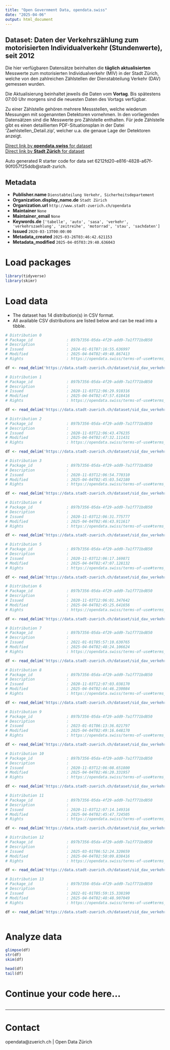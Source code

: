```yaml
---
title: "Open Government Data, opendata.swiss"
date: "2025-04-06"
output: html_document
---
```


## Dataset: Daten der Verkehrszählung zum motorisierten Individualverkehr (Stundenwerte), seit 2012

Die hier verfügbaren Datensätze beinhalten die **täglich aktualisierten** Messwerte zum motorisierten Individualverkehr (MIV) in der Stadt Zürich, welche von den zahlreichen Zählstellen der Dienstabteilung Verkehr (DAV) gemessen wurden.

Die Aktualisierung beinhaltet jeweils die Daten vom **Vortag**. Bis spätestens 07:00 Uhr morgens sind die neuesten Daten des Vortags verfügbar.

Zu einer Zählstelle gehören mehrere Messstellen, welche wiederum Messungen mit sogenannten Detektoren vornehmen. In den vorliegenden Datensätzen sind die Messwerte pro Zählstelle enthalten. Für jede Zählstelle gibt es einen detaillierten PDF-Situationsplan in der Datei 'Zaehlstellen_Detail.zip', welcher u.a. die genaue Lage der Detektoren anzeigt.

[Direct link by **opendata.swiss** for dataset](https://opendata.swiss/de/dataset/daten-der-verkehrszahlung-zum-motorisierten-individualverkehr-stundenwerte-seit-2012)<br>
[Direct link by **Stadt Zürich** for dataset](https://data.stadt-zuerich.ch/dataset/sid_dav_verkehrszaehlung_miv_od2031)

Auto generated R starter code for data set 6212fd20-e816-4828-a67f-90f057f25ddb@stadt-zurich.

## Metadata

- **Publisher.name** `Dienstabteilung Verkehr, Sicherheitsdepartement`
- **Organization.display_name.de** `Stadt Zürich`
- **Organization.url** `http://www.stadt-zuerich.ch/opendata`
- **Maintainer** `None`
- **Maintainer_email** `None`
- **Keywords.de** `['tabelle', 'auto', 'sasa', 'verkehr', 'verkehrszaehlung', 'zeitreihe', 'motorrad', 'stau', 'sachdaten']`
- **Issued** `2020-03-13T00:00:00`
- **Metadata_created** `2025-03-26T03:46:42.621153`
- **Metadata_modified** `2025-04-05T03:29:40.636043`


# Load packages

```r

library(tidyverse)
library(skimr)

```

# Load data

-   The dataset has 14 distribution(s) in CSV format.
-   All available CSV distributions are listed below and can be read into a tibble.

```r

# Distribution 0
# Package_id               : 897b7356-05da-4f29-add9-7a1f771bd850
# Description              : 
# Issued                   : 2024-01-01T07:16:55.636997
# Modified                 : 2025-04-04T02:49:40.867413
# Rights                   : https://opendata.swiss/terms-of-use#terms_open

df <- read_delim('https://data.stadt-zuerich.ch/dataset/sid_dav_verkehrszaehlung_miv_od2031/download/sid_dav_verkehrszaehlung_miv_OD2031_2024.csv')

# Distribution 1
# Package_id               : 897b7356-05da-4f29-add9-7a1f771bd850
# Description              : 
# Issued                   : 2020-11-03T12:06:29.910316
# Modified                 : 2025-04-04T02:47:57.618416
# Rights                   : https://opendata.swiss/terms-of-use#terms_open

df <- read_delim('https://data.stadt-zuerich.ch/dataset/sid_dav_verkehrszaehlung_miv_od2031/download/sid_dav_verkehrszaehlung_miv_OD2031_2020.csv')

# Distribution 2
# Package_id               : 897b7356-05da-4f29-add9-7a1f771bd850
# Description              : 
# Issued                   : 2020-11-03T12:06:43.476235
# Modified                 : 2025-04-04T02:47:32.111431
# Rights                   : https://opendata.swiss/terms-of-use#terms_open

df <- read_delim('https://data.stadt-zuerich.ch/dataset/sid_dav_verkehrszaehlung_miv_od2031/download/sid_dav_verkehrszaehlung_miv_OD2031_2019.csv')

# Distribution 3
# Package_id               : 897b7356-05da-4f29-add9-7a1f771bd850
# Description              : 
# Issued                   : 2020-11-03T12:06:54.770310
# Modified                 : 2025-04-04T02:45:03.542180
# Rights                   : https://opendata.swiss/terms-of-use#terms_open

df <- read_delim('https://data.stadt-zuerich.ch/dataset/sid_dav_verkehrszaehlung_miv_od2031/download/sid_dav_verkehrszaehlung_miv_OD2031_2013.csv')

# Distribution 4
# Package_id               : 897b7356-05da-4f29-add9-7a1f771bd850
# Description              : 
# Issued                   : 2020-11-03T12:06:31.775777
# Modified                 : 2025-04-04T02:46:43.911617
# Rights                   : https://opendata.swiss/terms-of-use#terms_open

df <- read_delim('https://data.stadt-zuerich.ch/dataset/sid_dav_verkehrszaehlung_miv_od2031/download/sid_dav_verkehrszaehlung_miv_OD2031_2017.csv')

# Distribution 5
# Package_id               : 897b7356-05da-4f29-add9-7a1f771bd850
# Description              : 
# Issued                   : 2020-11-03T12:06:17.169871
# Modified                 : 2025-04-04T02:47:07.128132
# Rights                   : https://opendata.swiss/terms-of-use#terms_open

df <- read_delim('https://data.stadt-zuerich.ch/dataset/sid_dav_verkehrszaehlung_miv_od2031/download/sid_dav_verkehrszaehlung_miv_OD2031_2018.csv')

# Distribution 6
# Package_id               : 897b7356-05da-4f29-add9-7a1f771bd850
# Description              : 
# Issued                   : 2020-11-03T12:06:01.347642
# Modified                 : 2025-04-04T02:45:25.641656
# Rights                   : https://opendata.swiss/terms-of-use#terms_open

df <- read_delim('https://data.stadt-zuerich.ch/dataset/sid_dav_verkehrszaehlung_miv_od2031/download/sid_dav_verkehrszaehlung_miv_OD2031_2014.csv')

# Distribution 7
# Package_id               : 897b7356-05da-4f29-add9-7a1f771bd850
# Description              : 
# Issued                   : 2021-01-01T05:57:10.630765
# Modified                 : 2025-04-04T02:48:24.106624
# Rights                   : https://opendata.swiss/terms-of-use#terms_open

df <- read_delim('https://data.stadt-zuerich.ch/dataset/sid_dav_verkehrszaehlung_miv_od2031/download/sid_dav_verkehrszaehlung_miv_OD2031_2021.csv')

# Distribution 8
# Package_id               : 897b7356-05da-4f29-add9-7a1f771bd850
# Description              : 
# Issued                   : 2020-11-03T12:07:03.038170
# Modified                 : 2025-04-04T02:44:46.230084
# Rights                   : https://opendata.swiss/terms-of-use#terms_open

df <- read_delim('https://data.stadt-zuerich.ch/dataset/sid_dav_verkehrszaehlung_miv_od2031/download/sid_dav_verkehrszaehlung_miv_OD2031_2012.csv')

# Distribution 9
# Package_id               : 897b7356-05da-4f29-add9-7a1f771bd850
# Description              : 
# Issued                   : 2023-01-01T06:13:36.021797
# Modified                 : 2025-04-04T02:49:16.648170
# Rights                   : https://opendata.swiss/terms-of-use#terms_open

df <- read_delim('https://data.stadt-zuerich.ch/dataset/sid_dav_verkehrszaehlung_miv_od2031/download/sid_dav_verkehrszaehlung_miv_OD2031_2023.csv')

# Distribution 10
# Package_id               : 897b7356-05da-4f29-add9-7a1f771bd850
# Description              : 
# Issued                   : 2020-11-03T12:06:08.651800
# Modified                 : 2025-04-04T02:46:20.331957
# Rights                   : https://opendata.swiss/terms-of-use#terms_open

df <- read_delim('https://data.stadt-zuerich.ch/dataset/sid_dav_verkehrszaehlung_miv_od2031/download/sid_dav_verkehrszaehlung_miv_OD2031_2016.csv')

# Distribution 11
# Package_id               : 897b7356-05da-4f29-add9-7a1f771bd850
# Description              : 
# Issued                   : 2020-11-03T12:07:14.149316
# Modified                 : 2025-04-04T02:45:47.724505
# Rights                   : https://opendata.swiss/terms-of-use#terms_open

df <- read_delim('https://data.stadt-zuerich.ch/dataset/sid_dav_verkehrszaehlung_miv_od2031/download/sid_dav_verkehrszaehlung_miv_OD2031_2015.csv')

# Distribution 12
# Package_id               : 897b7356-05da-4f29-add9-7a1f771bd850
# Description              : 
# Issued                   : 2025-03-01T06:52:24.320659
# Modified                 : 2025-04-04T02:50:09.838416
# Rights                   : https://opendata.swiss/terms-of-use#terms_open

df <- read_delim('https://data.stadt-zuerich.ch/dataset/sid_dav_verkehrszaehlung_miv_od2031/download/sid_dav_verkehrszaehlung_miv_OD2031_2025.csv')

# Distribution 13
# Package_id               : 897b7356-05da-4f29-add9-7a1f771bd850
# Description              : 
# Issued                   : 2022-01-01T05:59:15.338190
# Modified                 : 2025-04-04T02:48:48.907049
# Rights                   : https://opendata.swiss/terms-of-use#terms_open

df <- read_delim('https://data.stadt-zuerich.ch/dataset/sid_dav_verkehrszaehlung_miv_od2031/download/sid_dav_verkehrszaehlung_miv_OD2031_2022.csv')



```

# Analyze data

```r

glimpse(df)
str(df)
skim(df)

head(df)
tail(df)

```

# Continue your code here...

```r

```

------------------------------------------------------------------------

# Contact

opendata@zuerich.ch | Open Data Zürich
